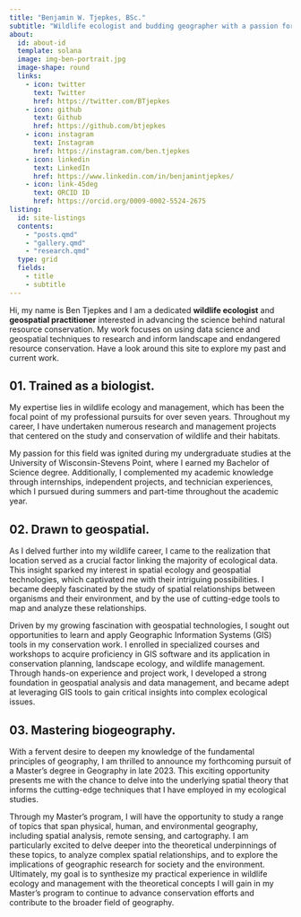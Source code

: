 ---
title: "Benjamin W. Tjepkes, BSc."
subtitle: "Wildlife ecologist and budding geographer with a passion for applied conservation."
about:
  id: about-id
  template: solana
  image: img-ben-portrait.jpg
  image-shape: round
  links:
    - icon: twitter
      text: Twitter
      href: https://twitter.com/BTjepkes
    - icon: github
      text: Github
      href: https://github.com/btjepkes
    - icon: instagram
      text: Instagram
      href: https://instagram.com/ben.tjepkes
    - icon: linkedin
      text: LinkedIn
      href: https://www.linkedin.com/in/benjamintjepkes/
    - icon: link-45deg
      text: ORCID ID
      href: https://orcid.org/0009-0002-5524-2675
listing:
  id: site-listings
  contents:
    - "posts.qmd"
    - "gallery.qmd"
    - "research.qmd"
  type: grid
  fields: 
    - title
    - subtitle
---

::: {#about-id}

Hi, my name is Ben Tjepkes and I am a dedicated **wildlife ecologist** and **geospatial practitioner** interested in advancing the science behind natural resource conservation. My work focuses on using data science and geospatial techniques to research and inform landscape and endangered resource conservation. Have a look around this site to explore my past and current work.

:::

::: {#site-listings}
:::


## 01. Trained as a biologist. {.intro-heading}

My expertise lies in wildlife ecology and management, which has been the focal point of my professional pursuits for over seven years. Throughout my career, I have undertaken numerous research and management projects that centered on the study and conservation of wildlife and their habitats.

My passion for this field was ignited during my undergraduate studies at the University of Wisconsin-Stevens Point, where I earned my Bachelor of Science degree. Additionally, I complemented my academic knowledge through internships, independent projects, and technician experiences, which I pursued during summers and part-time throughout the academic year.

## 02. Drawn to geospatial. {.intro-heading}

As I delved further into my wildlife career, I came to the realization that location served as a crucial factor linking the majority of ecological data. This insight sparked my interest in spatial ecology and geospatial technologies, which captivated me with their intriguing possibilities. I became deeply fascinated by the study of spatial relationships between organisms and their environment, and by the use of cutting-edge tools to map and analyze these relationships.

Driven by my growing fascination with geospatial technologies, I sought out opportunities to learn and apply Geographic Information Systems (GIS) tools in my conservation work. I enrolled in specialized courses and workshops to acquire proficiency in GIS software and its application in conservation planning, landscape ecology, and wildlife management. Through hands-on experience and project work, I developed a strong foundation in geospatial analysis and data management, and became adept at leveraging GIS tools to gain critical insights into complex ecological issues.

## 03. Mastering biogeography. {.intro-heading}

With a fervent desire to deepen my knowledge of the fundamental principles of geography, I am thrilled to announce my forthcoming pursuit of a Master's degree in Geography in late 2023. This exciting opportunity presents me with the chance to delve into the underlying spatial theory that informs the cutting-edge techniques that I have employed in my ecological studies.

Through my Master's program, I will have the opportunity to study a range of topics that span physical, human, and environmental geography, including spatial analysis, remote sensing, and cartography. I am particularly excited to delve deeper into the theoretical underpinnings of these topics, to analyze complex spatial relationships, and to explore the implications of geographic research for society and the environment. Ultimately, my goal is to synthesize my practical experience in wildlife ecology and management with the theoretical concepts I will gain in my Master's program to continue to advance conservation efforts and contribute to the broader field of geography.

